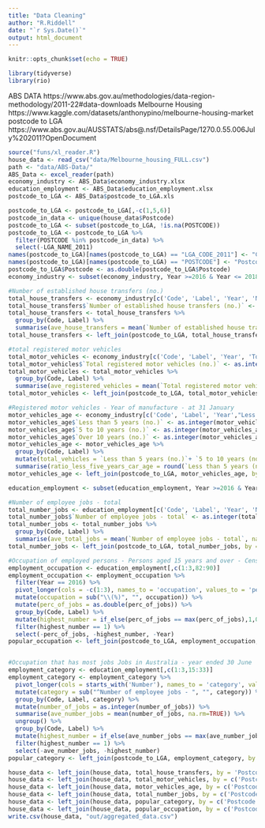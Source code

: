 ```yaml
---
title: "Data Cleaning"
author: "R.Riddell"
date: "`r Sys.Date()`"
output: html_document
---
```


```r
knitr::opts_chunk$set(echo = TRUE)
```

```r
library(tidyverse)
library(rio)
```
ABS DATA https://www.abs.gov.au/methodologies/data-region-methodology/2011-22#data-downloads
Melbourne Housing https://www.kaggle.com/datasets/anthonypino/melbourne-housing-market
postcode to LGA https://www.abs.gov.au/AUSSTATS/abs@.nsf/DetailsPage/1270.0.55.006July%202011?OpenDocument

```r
source("funs/xl_reader.R")
house_data <- read_csv("data/Melbourne_housing_FULL.csv")
path <- "data/ABS-Data/"
ABS_Data <- excel_reader(path)
economy_industry <- ABS_Data$economy_industry.xlsx
education_employment <- ABS_Data$education_employment.xlsx
postcode_to_LGA <- ABS_Data$postcode_to_LGA.xls
```


```r
postcode_to_LGA <- postcode_to_LGA[,-c(1,5,6)]
postcode_in_data <- unique(house_data$Postcode)
postcode_to_LGA <- subset(postcode_to_LGA, !is.na(POSTCODE))
postcode_to_LGA <- postcode_to_LGA %>% 
  filter(POSTCODE %in% postcode_in_data) %>% 
  select(-LGA_NAME_2011)
names(postcode_to_LGA)[names(postcode_to_LGA) == "LGA_CODE_2011"] <- "Code"
names(postcode_to_LGA)[names(postcode_to_LGA) == "POSTCODE"] <- "Postcode"
postcode_to_LGA$Postcode <- as.double(postcode_to_LGA$Postcode)
economy_industry <- subset(economy_industry, Year >=2016 & Year <= 2018)

#Number of established house transfers (no.)
total_house_transfers <- economy_industry[c('Code', 'Label', 'Year', 'Number of established house transfers (no.)')]
total_house_transfers$`Number of established house transfers (no.)` <- as.integer(total_house_transfers$`Number of established house transfers (no.)`)
total_house_transfers <- total_house_transfers %>% 
  group_by(Code, Label) %>% 
  summarise(ave_house_transfers = mean(`Number of established house transfers (no.)`, na.rm=TRUE))
total_house_transfers <- left_join(postcode_to_LGA, total_house_transfers, by = 'Code')

#total registered motor vehicles
total_motor_vehicles <- economy_industry[c('Code', 'Label', 'Year', 'Total registered motor vehicles (no.)')]
total_motor_vehicles$`Total registered motor vehicles (no.)` <- as.integer(total_motor_vehicles$`Total registered motor vehicles (no.)`)
total_motor_vehicles <- total_motor_vehicles %>% 
  group_by(Code, Label) %>% 
  summarise(ave_registered_vehicles = mean(`Total registered motor vehicles (no.)`, na.rm=TRUE))
total_motor_vehicles <- left_join(postcode_to_LGA, total_motor_vehicles, by = 'Code')

#Registered motor vehicles - Year of manufacture - at 31 January
motor_vehicles_age <- economy_industry[c('Code', 'Label', 'Year',"Less than 5 years (no.)", "5 to 10 years (no.)", "Over 10 years (no.)")]
motor_vehicles_age$`Less than 5 years (no.)` <- as.integer(motor_vehicles_age$`Less than 5 years (no.)`)
motor_vehicles_age$`5 to 10 years (no.)` <- as.integer(motor_vehicles_age$`5 to 10 years (no.)`)
motor_vehicles_age$`Over 10 years (no.)` <- as.integer(motor_vehicles_age$`Over 10 years (no.)`)
motor_vehicles_age <- motor_vehicles_age %>% 
  group_by(Code, Label) %>% 
  mutate(total_vehicles = `Less than 5 years (no.)`+ `5 to 10 years (no.)` + `Over 10 years (no.)`) %>% 
  summarise(ratio_less_five_years_car_age = round(`Less than 5 years (no.)`/total_vehicles,2))
motor_vehicles_age <- left_join(postcode_to_LGA, motor_vehicles_age, by = 'Code')
```


```r
education_employment <- subset(education_employment, Year >=2016 & Year <= 2018)

#Number of employee jobs - total
total_number_jobs <- education_employment[c('Code', 'Label', 'Year', 'Number of employee jobs - total')]
total_number_jobs$`Number of employee jobs - total` <- as.integer(total_number_jobs$`Number of employee jobs - total`)
total_number_jobs <- total_number_jobs %>% 
  group_by(Code, Label) %>% 
  summarise(ave_total_jobs = mean(`Number of employee jobs - total`, na.rm=TRUE))
total_number_jobs <- left_join(postcode_to_LGA, total_number_jobs, by = 'Code')

#Occupation of employed persons - Persons aged 15 years and over - Census		2016	
employment_occupation <- education_employment[,c(1:3,82:90)]
employment_occupation <- employment_occupation %>% 
  filter(Year == 2016) %>% 
  pivot_longer(cols = -c(1:3), names_to = 'occupation', values_to = 'perc_of_jobs') %>% 
  mutate(occupation = sub("\\(%)", "", occupation)) %>% 
  mutate(perc_of_jobs = as.double(perc_of_jobs)) %>% 
  group_by(Code, Label) %>% 
  mutate(highest_number = if_else(perc_of_jobs == max(perc_of_jobs),1,0)) %>% 
  filter(highest_number == 1) %>% 
  select(-perc_of_jobs, -highest_number, -Year)
popular_occupation <- left_join(postcode_to_LGA, employment_occupation, by = 'Code')


#Occupation that has most jobs Jobs in Australia - year ended 30 June																					
employment_category <- education_employment[,c(1:3,15:33)]
employment_category <- employment_category %>% 
  pivot_longer(cols = starts_with('Number'), names_to = 'category', values_to = 'number_of_jobs') %>% 
  mutate(category = sub("^Number of employee jobs - ", "", category)) %>% 
  group_by(Code, Label, category) %>% 
  mutate(number_of_jobs = as.integer(number_of_jobs)) %>% 
  summarise(ave_number_jobs = mean(number_of_jobs, na.rm=TRUE)) %>% 
  ungroup() %>% 
  group_by(Code, Label) %>% 
  mutate(highest_number = if_else(ave_number_jobs == max(ave_number_jobs),1,0)) %>% 
  filter(highest_number == 1) %>% 
  select(-ave_number_jobs, -highest_number)
popular_category <- left_join(postcode_to_LGA, employment_category, by = 'Code')


```

```r
house_data <- left_join(house_data, total_house_transfers, by = 'Postcode')
house_data <- left_join(house_data, total_motor_vehicles, by = c('Postcode', 'Label', 'Code'))
house_data <- left_join(house_data, motor_vehicles_age, by = c('Postcode', 'Label', 'Code'))
house_data <- left_join(house_data, total_number_jobs, by = c('Postcode', 'Label', 'Code'))
house_data <- left_join(house_data, popular_category, by = c('Postcode', 'Label', 'Code'))
house_data <- left_join(house_data, popular_occupation, by = c('Postcode', 'Label', 'Code'))
write.csv(house_data, "out/aggregated_data.csv")
```

